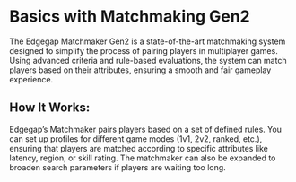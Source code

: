 # Basics with Matchmaking Gen2

The Edgegap Matchmaker Gen2 is a state-of-the-art matchmaking system designed to simplify the process of pairing players in multiplayer games. Using advanced criteria and rule-based evaluations, the system can match players based on their attributes, ensuring a smooth and fair gameplay experience.

## How It Works:

Edgegap’s Matchmaker pairs players based on a set of defined rules. You can set up profiles for different game modes (1v1, 2v2, ranked, etc.), ensuring that players are matched according to specific attributes like latency, region, or skill rating. The matchmaker can also be expanded to broaden search parameters if players are waiting too long.